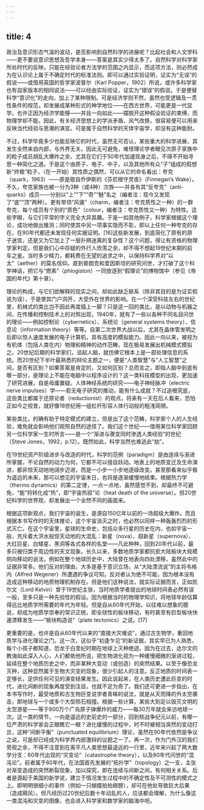 ```yaml
---
---
---
```

title: 4
---




政治及意识形态气温的波动，是否影响到自然科学的进展呢？比起社会和人文学科——更不要说意识思想及哲学本身——答案是其实少得太多了。自然科学对科学家所处时代的反映，只能在经验论者方法学的范围之内显示，而这项方法，则必然成为在认识论上属于不确定时代的标准法则。即可以通过实验证明，证实为“无误”的假说——或借用英国的哲学家波普尔（Karl Popper，1902）所说，或许多科学家也有自家版本的相同说法——可以经由实际验证，证实为“错误”的假说。于是便替科学“意识化”的走向，加上了某种限制。可是经济学则不然，虽然也受逻辑及一贯性条件的规范，却发展成某种形式的神学地位——在西方世界，可能更是一代显学。也许正因为经济学能够——并且一向如此——摆脱开这种假设验证的束缚，而物理学却不能。因此，有关经济思想上的学派矛盾、风气改换，很容易便可以用来反映当代经验与思潮的演变。可是属于自然科学的天体宇宙学，却没有这种能耐。

不过，科学毕竟多少也能反映它的时代，虽然无可否认，某些重大的科学进展，其发生全然来自内部，与外界无关。因此无可避免，难怪理论学者眼见次原子家族中的粒子成员胡乱大爆炸之余，尤其在它们于50年代加速现身之后，不得不开始寻思一种简化之道。于是这个由质子、电子、中子，以及其他所有众“子”组成的假想新“终极”粒子，（在一开始）其性质之偶然，可以从它的命名看出：夸克（quark，1963）——原是取自乔伊斯的《芬尼根守灵夜》（Finnegan’s Wake）。不久，夸克家族也被一分为3种（或4种）次族——并各有其“反夸克”（anti-quarks）成员——分别以“上”“下”“奇”“魅”名之（编者注：现今又发现了“底”“顶”两种）。更有带领“风骚”（charm，编者注：夸克质性之一种）的一群夸克，每个成员有个别的“质色”（colour，编者注：夸克质性又一种）为特性。这些字眼，与它们平常的字义完全大异其趣。于是一如其他例子，科学家根据这个理论，成功地做出推测；同时使其中另一项事实隐而不彰，即以上任何一种夸克的存在，在90年代都还未发现任何实据证明。[16]这些新发展，到底简化了原有的原子迷宫，还是又为它加上了一层扑朔迷离的复杂性？这个问题，得让有资格的物理学家判定。但是我们心中存疑的外行人欣羡之余，却不得不想起19世纪末期的前车之鉴。当时多少精力，都耗费在无望的追求之中，以保持科学界对“以太”（aether）的莫名信仰。直到普朗克和爱因斯坦的研究问世，才打破了这个科学神话，把它与“燃素”（phlogiston）一同放逐到“假理论”的博物馆中（参见《帝国的年代》第十章）。

理论的构成，与它们欲解释的现实之间，却如此缺乏联系（除非其目的是为证实假说为误），于是使其门户洞开，大受外在世界的影响。在一个深受科技左右的世纪里，机械式的类比岂不因此再度插上一脚？只是这一回的类比，是以动物与机器之间，在传播和控制技术上的对照出现，1940年，就有了一些以各种不同名目问世的理论——例如控制论（cybernetics）、系统论（general systems theory）、信息论（information theory）等等。自第二次世界大战以后，尤其在晶体管发明之后即以惊人速度发展的电子计算机，具有高度的模拟能力。因此一向以来，被视为有机体（包括人类在内）物理和精神的动作范畴，现在极易发展出机械模式模拟之。20世纪后期的科学家们，谈起人脑，就仿佛它根本上是一部处理信息的系统。而20世纪下半叶最熟悉的辩论主题之一，便是“人类智慧”与“人工智慧”之间，是否有区别？如果答案是肯定的，又如何区别？总而言之，即指人脑中到底有哪一部分，是理论上不能在电脑中以程序设计的？这一类科技模型的出现，更加速了研究进展，自是毋庸置疑。人体神经系统的研究——电子神经脉冲（electric nerve impulses）学——若无电子研究的推动，能有什么成就？不过追根究底，这些类比都属于还原论者（reductionist）的观点。将来有一天在后人看来，恐怕正如今之视昔，就好像18世纪用一组杠杆形容人体行动般的粗浅简陋。

某些类比，的确有助于特定模式的建立，但是出了这个范畴，科学家个人的人生经验，难免就会影响他们观照自然的途径了。我们这个世纪——借用某位科学家回顾另一位科学家一生时所言——是一个“渐进与骤变同时渗透人类经验”的世纪（Steve Jones，1992，p.12）。既然如此，科学当然也难逃此“劫”。

在19世纪资产阶级进步与改造的时代，科学的范例（paradigm）是由连续与渐进所掌握，不论自然的动力为何，它都不可以擅自跃动。地表上的地质变迁及生命演进，都非惊天动地地阔步迈进，而是一小步一小步地逐级改变。甚至那看来似乎极为遥远的未来，那可以想见的宇宙末日，也将是逐渐缓慢地结束。根据热力学（thermo dynamics）的第二定律，一点一点地，虽然感觉不到，却最终不可避免，“能”将转化成“热”，即“宇宙热寂”论（heat death of the universe）。但20世纪科学的世界观，却发展出一个全然不同的画面来。

根据这项新观点，我们宇宙的诞生，是源自150亿年以前的一场超级大爆炸。而且根据本书写作时的天体推论，这个宇宙消灭之时，也必然以同样一种轰轰烈烈的形式灭亡。在这个宇宙里，星球的生命史，包括众多行星的历史在内，也如宇宙一般，充斥着大洪水般惊天动地的大混乱：新星（nova）、超新星（supernova）、大红巨星、白矮星、黑洞等各式各样的名堂——凡此种种，回到20年代以前，最多只被归类于周边性的天文现象。长久以来，多数地质学家都抗拒大陆板块大规模侧向移动的说法，例如在整个地球历史中，大陆曾在地表向四处漂移，虽然此中的证据非常多。他们反对的理由，大多是基于意识立场，从“大陆漂流说”的主将韦格内（Alfred Wegener）所遭遇的争议可知。反对者认为绝不可能，因为根本没有造成这种移动的地质物理机制存在。但是他们这种说法，就实际证据而言，正如凯尔文（Lord Kelvin）曾于19世纪主张，当时地质学者提出的地球时间表必然有误一般，至多只是一种先验性的假设。因为根据当时的物理学知识，将地球年龄估算得远比地质学所需要的年代为年轻。但是自从60年代开始，以往难以想象的臆说，却成为地质学崇奉的常识正统，即全球性的板块移动，有时甚至有巨型板块快速漂移发生——“板块构造说”（plate tectonics）之说。[17]

更重要的是，也许是自从60年代以来的“直接大灾难说”，通过古生物学，重回地质学与进化理论之门。这一次，这似乎“初逢乍见”的新证据，其实早已为人熟悉，每个小孩子都知道，恐龙于白垩纪时期在地球上灭种绝迹。因为在过去，达尔文的教诲如此深入人心，人们都依他所说，把生物进化视为一种缓慢细微的渐进过程，延续在整个地质历史之中，而非某种大变动（或创造）的突然结果。以至于像恐龙灭种，这种显然属于生物大灾变的现象，很少引起人的注意。反正地质的时间表一定够长，足供任何可见的演变结果发生。因此说起来，在人类历史遭此巨变的时代，进化间断的现象再度受到注目，也就不足为奇了。我们还可更进一步指出，在本书写作时，最受地质和古生物巨变说学者青睐的说法，就是从天而降的外太空袭击，即地球与一个或多个大型陨石相撞。根据一些计算，某些大到足以毁灭文明的太空游星——等于800万个广岛原子弹爆炸的威力——每30万年就会来访地球一次。这一类的情节，一向是遥远的史前史的一部分，回到核战争纪元以前，有哪一位严肃的科学家会正眼瞧它一眼？进化缓慢的过程中，时不时被相当突然的变动打岔，这种“间断平衡”（punctuated equilibrium）理论，虽然在90年代依然是争议之说，可是却已经成为科学界内部激辩的议题之一了。再一次，作为门外汉的我们旁观之余，不得不注意到在离平凡人类思想最遥远的一行里，近年来兴起了两大数学分支：60年代出现的“灾变论”（catastrophe theory），以及80年代问世的“混沌论”。前者属于60年代，在法国首先发展的“拓扑学”（topology）之一支，主张对渐变造成的突然断裂现象，加以探究，即在连续与间断之间，有何相关关系。后者是源起于美国的新学说，建立于情况发生过程中的不确定性及不可测性的模式之上。即明明很细小的事件（例如一只蝴蝶拍拍翅膀），却可在他处导致巨大后果（造成飓风）。但凡经历过20世纪后数十年动乱的人，应该都会理解，为什么像这一类混沌和灾变的图像，也会进入科学家和数学家的脑海中吧。